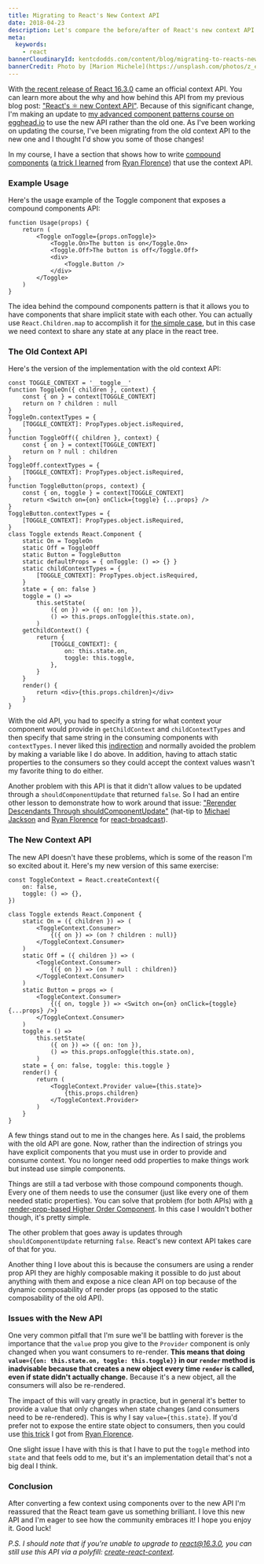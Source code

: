```yaml
---
title: Migrating to React's New Context API
date: 2018-04-23
description: Let's compare the before/after of React's new context API.
meta:
  keywords:
    - react
bannerCloudinaryId: kentcdodds.com/content/blog/migrating-to-reacts-new-context-api/banner
bannerCredit: Photo by [Marion Michele](https://unsplash.com/photos/z_eFLP9aS6s)
---
```


With
[the recent release of React 16.3.0](https://reactjs.org/blog/2018/03/29/react-v-16-3.html)
came an official context API. You can learn more about the why and how behind
this API from my previous blog post:
["React's ⚛️ new Context API"](/blog/reacts-new-context-api). Because of this
significant change, I'm making an update to
[my advanced component patterns course on egghead.io](https://egghead.io/courses/advanced-react-component-patterns)
to use the new API rather than the old one. As I've been working on updating the
course, I've been migrating from the old context API to the new one and I
thought I'd show you some of those changes!

In my course, I have a section that shows how to write
[compound components](https://egghead.io/lessons/react-make-compound-react-components-flexible)
([a trick I learned](https://youtu.be/hEGg-3pIHlE) from
[Ryan Florence](https://twitter.com/ryanflorence)) that use the context API.

### Example Usage

Here's the usage example of the Toggle component that exposes a compound
components API:

```tsx
function Usage(props) {
	return (
		<Toggle onToggle={props.onToggle}>
			<Toggle.On>The button is on</Toggle.On>
			<Toggle.Off>The button is off</Toggle.Off>
			<div>
				<Toggle.Button />
			</div>
		</Toggle>
	)
}
```

The idea behind the compound components pattern is that it allows you to have
components that share implicit state with each other. You can actually use
`React.Children.map` to accomplish it for
[the simple case](https://egghead.io/lessons/react-write-compound-components),
but in this case we need context to share any state at any place in the react
tree.

### The Old Context API

Here's the version of the implementation with the old context API:

```tsx
const TOGGLE_CONTEXT = '__toggle__'
function ToggleOn({ children }, context) {
	const { on } = context[TOGGLE_CONTEXT]
	return on ? children : null
}
ToggleOn.contextTypes = {
	[TOGGLE_CONTEXT]: PropTypes.object.isRequired,
}
function ToggleOff({ children }, context) {
	const { on } = context[TOGGLE_CONTEXT]
	return on ? null : children
}
ToggleOff.contextTypes = {
	[TOGGLE_CONTEXT]: PropTypes.object.isRequired,
}
function ToggleButton(props, context) {
	const { on, toggle } = context[TOGGLE_CONTEXT]
	return <Switch on={on} onClick={toggle} {...props} />
}
ToggleButton.contextTypes = {
	[TOGGLE_CONTEXT]: PropTypes.object.isRequired,
}
class Toggle extends React.Component {
	static On = ToggleOn
	static Off = ToggleOff
	static Button = ToggleButton
	static defaultProps = { onToggle: () => {} }
	static childContextTypes = {
		[TOGGLE_CONTEXT]: PropTypes.object.isRequired,
	}
	state = { on: false }
	toggle = () =>
		this.setState(
			({ on }) => ({ on: !on }),
			() => this.props.onToggle(this.state.on),
		)
	getChildContext() {
		return {
			[TOGGLE_CONTEXT]: {
				on: this.state.on,
				toggle: this.toggle,
			},
		}
	}
	render() {
		return <div>{this.props.children}</div>
	}
}
```

With the old API, you had to specify a string for what context your component
would provide in `getChildContext` and `childContextTypes` and then specify that
same string in the consuming components with `contextTypes`. I never liked this
[indirection](https://en.wikipedia.org/wiki/Indirection) and normally avoided
the problem by making a variable like I do above. In addition, having to attach
static properties to the consumers so they could accept the context values
wasn't my favorite thing to do either.

Another problem with this API is that it didn't allow values to be updated
through a `shouldComponentUpdate` that returned `false`. So I had an entire
other lesson to demonstrate how to work around that issue:
["Rerender Descendants Through shouldComponentUpdate"](https://egghead.io/lessons/react-rerender-descendants-through-shouldcomponentupdate)
(hat-tip to [Michael Jackson](https://twitter.com/mjackson) and
[Ryan Florence](https://twitter.com/ryanflorence) for
[react-broadcast](https://github.com/ReactTraining/react-broadcast)).

### The New Context API

The new API doesn't have these problems, which is some of the reason I'm so
excited about it. Here's my new version of this same exercise:

```tsx
const ToggleContext = React.createContext({
	on: false,
	toggle: () => {},
})

class Toggle extends React.Component {
	static On = ({ children }) => (
		<ToggleContext.Consumer>
			{({ on }) => (on ? children : null)}
		</ToggleContext.Consumer>
	)
	static Off = ({ children }) => (
		<ToggleContext.Consumer>
			{({ on }) => (on ? null : children)}
		</ToggleContext.Consumer>
	)
	static Button = props => (
		<ToggleContext.Consumer>
			{({ on, toggle }) => <Switch on={on} onClick={toggle} {...props} />}
		</ToggleContext.Consumer>
	)
	toggle = () =>
		this.setState(
			({ on }) => ({ on: !on }),
			() => this.props.onToggle(this.state.on),
		)
	state = { on: false, toggle: this.toggle }
	render() {
		return (
			<ToggleContext.Provider value={this.state}>
				{this.props.children}
			</ToggleContext.Provider>
		)
	}
}
```

A few things stand out to me in the changes here. As I said, the problems with
the old API are gone. Now, rather than the indirection of strings you have
explicit components that you must use in order to provide and consume context.
You no longer need odd properties to make things work but instead use simple
components.

Things are still a tad verbose with those compound components though. Every one
of them needs to use the consumer (just like every one of them needed static
properties). You can solve that problem (for both APIs) with
[a render-prop-based Higher Order Component](https://egghead.io/lessons/react-implement-a-higher-order-component-with-render-props).
In this case I wouldn't bother though, it's pretty simple.

The other problem that goes away is updates through `shouldComponentUpdate`
returning `false`. React's new context API takes care of that for you.

Another thing I love about this is because the consumers are using a render prop
API they are highly composable making it possible to do just about anything with
them and expose a nice clean API on top because of the dynamic composability of
render props (as opposed to the static composability of the old API).

### Issues with the New API

One very common pitfall that I'm sure we'll be battling with forever is the
importance that the `value` prop you give to the `Provider` component is only
changed when you want consumers to re-render. **This means that doing
`value={{on: this.state.on, toggle: this.toggle}}` in our `render` method is
inadvisable because that creates a new object every time `render` is called,
even if state didn't actually change.** Because it's a new object, all the
consumers will also be re-rendered.

The impact of this will vary greatly in practice, but in general it's better to
provide a value that only changes when state changes (and consumers need to be
re-rendered). This is why I say `value={this.state}`. If you'd prefer not to
expose the entire state object to consumers, then you could use
[this trick](https://twitter.com/ryanflorence/status/981179212147998721) I got
from [Ryan Florence](https://twitter.com/ryanflorence).

One slight issue I have with this is that I have to put the `toggle` method into
`state` and that feels odd to me, but it's an implementation detail that's not a
big deal I think.

### Conclusion

After converting a few context using components over to the new API I'm
reassured that the React team gave us something brilliant. I love this new API
and I'm eager to see how the community embraces it! I hope you enjoy it. Good
luck!

_P.S. I should note that if you're unable to upgrade to react@16.3.0, you can
still use this API via a polyfill:_
[_create-react-context_](https://www.npmjs.com/package/create-react-context)_._
